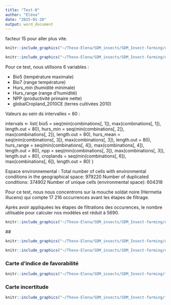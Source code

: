 ```yaml
---
title: "Test-0"
author: "Eléna"
date: "2025-01-20"
output: word_document
---
```


facteur 15 pour aller plus vite.


```r

knitr::include_graphics("~/These-Elena/SDM_insects/SDM_Insect-farming/output/collinearity_groups.png")
```
```r
knitr::include_graphics("~/These-Elena/SDM_insects/SDM_Insect-farming/output/correlation_matrix.png")
```
Pour ce test, nous utilisons 6 variables : 

- Bio5 (température maximale)
- Bio7 (range température)
- Hurs_min (humidité minimale)
- Hurs_range (range d'humidité)
- NPP (productivité primaire nette)
- globalCropland_2010CE (terres cultivées 2010)

Valeurs au sein ds intervalles = 80 :

intervals <- list(
  bio5 = seq(min(combinations[, 1]), max(combinations[, 1]), length.out = 80),
  hurs_min = seq(min(combinations[, 2]), max(combinations[, 2]), length.out = 80),
  hurs_mean = seq(min(combinations[, 3]), max(combinations[, 3]), length.out = 80),
  hurs_range = seq(min(combinations[, 4]), max(combinations[, 4]), length.out = 80),
  npp = seq(min(combinations[, 3]), max(combinations[, 3]), length.out = 80),
  croplands = seq(min(combinations[, 6]), max(combinations[, 6]), length.out = 80)
)


Espace environnemental : 
Total number of cells with environmental conditions in the geographical space: 979220
Number of duplicated conditions: 374902
Number of unique cells (environmental space): 604318


Pour ce test, nous nous concentrons sur la mouche soldat noire (Hermetia illucens) qui compte 17 216 occurrences avant les étapes de filtrage.

Après avoir appliquées les étapes de filtrations des occurences, le nombre utilisable pour calculer nos modèles est réduit à 5690.

```r
knitr::include_graphics("~/These-Elena/SDM_insects/SDM_Insect-farming/output/Filt_occurrences_plot/Variable_response_Hermetia illucens_80itv_6var.png")
```
 
 ## 

```r

knitr::include_graphics("~/These-Elena/SDM_insects/SDM_Insect-farming/output/Relation_Environnement/Hermetia illucens_80itv_6var.jpeg")
```
```r

knitr::include_graphics("~/These-Elena/SDM_insects/SDM_Insect-farming/output/Variable_Importance/Hermetia illucens_80itv_6var.jpeg")
```
### Carte d'indice de favorabilité

```r
knitr::include_graphics("~/These-Elena/SDM_insects/SDM_Insect-farming/figures/Hermetia illucens/Plot_Raster_80itv_6var.jpeg")
```

### Carte incertitude

```r
knitr::include_graphics("~/These-Elena/SDM_insects/SDM_Insect-farming/figures/Hermetia illucens/Plot_Raster_Standard-deviation_80itv_6var.jpeg")
```
